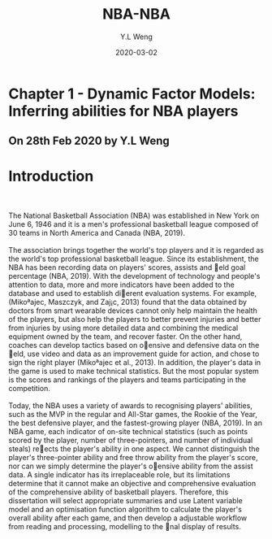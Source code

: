﻿---
author: ["Y.L Weng"]
title: "NBA-NBA"
description: " The National Basketball Association (NBA) was established in New York on June 6, 1946 and it is
    a men's professional basketball league composed of 30 teams in North America and Canada (NBA,
    2019)."
date: "2020-03-02"
category: ["Articles"]
tag: ["Statistics"]
thumbnail: ./basket.jpg
---

<div className="bg-gray-900 w-full flex justify-center items-center m-auto" style={{height: "40vh"}}>
  <div className="text-center">
    <h1 className="text-white text-3xl mt-5">Chapter 1 - Dynamic Factor Models: Inferring abilities for NBA players</h1>
    <h2 className="text-white mt-5 text-sm">On 28th Feb 2020 by Y.L Weng</h2>
  </div>
</div>

<div className="container justify-center items-center m-auto">
  <h1 className="text-3xl mt-10">
    Introduction <br/><br/>
  </h1>
  <p>
      The National Basketball Association (NBA) was established in New York on June 6, 1946 and it is
    a men's professional basketball league composed of 30 teams in North America and Canada (NBA,
    2019). <br/><br/>
    The association brings together the world's top players and it is regarded as the world's top
    professional basketball league. Since its establishment, the NBA has been recording data on players'
    scores, assists and eld goal percentage (NBA, 2019). With the development of technology and people's
    attention to data, more and more indicators have been added to the database and used to establish
    dierent evaluation systems. For example, (Mikoªajec, Maszczyk, and Zaj¡c, 2013) found that the data
    obtained by doctors from smart wearable devices cannot only help maintain the health of the players,
    but also help the players to better prevent injuries and better from injuries by using more detailed
    data and combining the medical equipment owned by the team, and recover faster. On the other hand,
    coaches can develop tactics based on oensive and defensive data on the eld, use video and data as an
    improvement guide for action, and chose to sign the right player (Mikoªajec et al., 2013). In addition,
    the player's data in the game is used to make technical statistics. But the most popular system is the
    scores and rankings of the players and teams participating in the competition. <br/><br/>
    Today, the NBA uses a variety of awards to recognising players' abilities, such as the MVP in the
    regular and All-Star games, the Rookie of the Year, the best defensive player, and the fastest-growing
    player (NBA, 2019). In an NBA game, each indicator of on-site technical statistics (such as points
    scored by the player, number of three-pointers, and number of individual steals) reects the player's
    ability in one aspect. We cannot distinguish the player's three-pointer ability and free throw ability
    from the player's score, nor can we simply determine the player's oensive ability from the assist
    data. A single indicator has its irreplaceable role, but its limitations determine that it cannot make
    an objective and comprehensive evaluation of the comprehensive ability of basketball players.
    Therefore, this dissertation will select appropriate summaries and use Latent variable model and
    an optimisation function algorithm to calculate the player's overall ability after each game, and then
    develop a adjustable workflow from reading and processing, modelling to the nal display of results.
  </p>
</div>